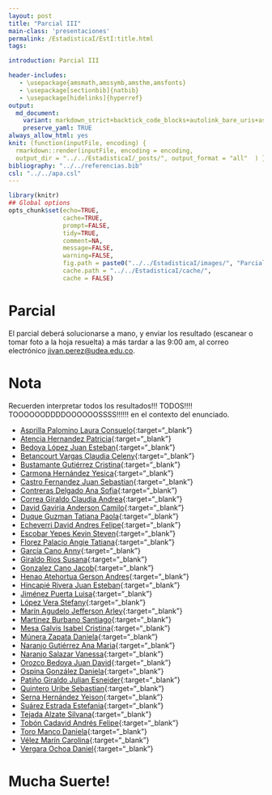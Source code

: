 ```yaml
---
layout: post
title: "Parcial III"
main-class: 'presentaciones'
permalink: /EstadisticaI/EstI:title.html
tags:

introduction: Parcial III

header-includes:
   - \usepackage{amsmath,amssymb,amsthm,amsfonts}
   - \usepackage[sectionbib]{natbib}
   - \usepackage[hidelinks]{hyperref}
output:
  md_document:
    variant: markdown_strict+backtick_code_blocks+autolink_bare_uris+ascii_identifiers+tex_math_single_backslash
    preserve_yaml: TRUE
always_allow_html: yes   
knit: (function(inputFile, encoding) {
  rmarkdown::render(inputFile, encoding = encoding,
  output_dir = "../../EstadisticaI/_posts/", output_format = "all"  ) })
bibliography: "../../referencias.bib"
csl: "../../apa.csl"
---
```


```r
library(knitr)
## Global options
opts_chunk$set(echo=TRUE,
               cache=TRUE,
               prompt=FALSE,
               tidy=TRUE,
               comment=NA,
               message=FALSE,
               warning=FALSE,
               fig.path = paste0("../../EstadisticaI/images/", "ParcialIII"),
               cache.path = "../../EstadisticaI/cache/",
               cache = FALSE)
```
# Parcial
El parcial deberá solucionarse a mano, y enviar los resultado (escanear o tomar foto a la hoja resuelta) a más tardar a las 9:00 am, al correo electrónico <a target="_blank" href="mailto:jivan.perez@udea.edu.co"> jivan.perez@udea.edu.co</a>. 

# Nota
Recuerden interpretar todos los resultados!!! TODOS!!!! TOOOOOODDDDOOOOOOSSSS!!!!!! en el contexto del enunciado.

* [Asprilla Palomino Laura Consuelo](https://github.com/jiperezga/jiperezga.github.io/raw/master/Dataset/Parcial/P1003932757.pdf){:target="_blank"}
* [Atencia Hernandez Patricia](https://github.com/jiperezga/jiperezga.github.io/raw/master/Dataset/Parcial/P1017214350.pdf){:target="_blank"}
* [Bedoya López Juan Esteban](https://github.com/jiperezga/jiperezga.github.io/raw/master/Dataset/Parcial/P1216729063.pdf){:target="_blank"}
* [Betancourt Vargas Claudia Celeny](https://github.com/jiperezga/jiperezga.github.io/raw/master/Dataset/Parcial/P1193558134.pdf){:target="_blank"}
* [Bustamante Gutiérrez Cristina](https://github.com/jiperezga/jiperezga.github.io/raw/master/Dataset/Parcial/P1017224224.pdf){:target="_blank"}
* [Carmona Hernández Yesica](https://github.com/jiperezga/jiperezga.github.io/raw/master/Dataset/Parcial/P1001390678.pdf){:target="_blank"}
* [Castro Fernandez Juan Sebastian](https://github.com/jiperezga/jiperezga.github.io/raw/master/Dataset/Parcial/P1006107646.pdf){:target="_blank"}
* [Contreras Delgado Ana Sofia](https://github.com/jiperezga/jiperezga.github.io/raw/master/Dataset/Parcial/P1193407590.pdf){:target="_blank"}
* [Correa Giraldo Claudia Andrea](https://github.com/jiperezga/jiperezga.github.io/raw/master/Dataset/Parcial/P1017249242.pdf){:target="_blank"}
* [David Gaviria Anderson Camilo](https://github.com/jiperezga/jiperezga.github.io/raw/master/Dataset/Parcial/P1152710742.pdf){:target="_blank"}
* [Duque Guzman Tatiana Paola](https://github.com/jiperezga/jiperezga.github.io/raw/master/Dataset/Parcial/P1036424834.pdf){:target="_blank"}
* [Echeverri David Andres Felipe](https://github.com/jiperezga/jiperezga.github.io/raw/master/Dataset/Parcial/P1000296059.pdf){:target="_blank"}
* [Escobar Yepes Kevin Steven](https://github.com/jiperezga/jiperezga.github.io/raw/master/Dataset/Parcial/P1035443482.pdf){:target="_blank"}
* [Florez Palacio Angie Tatiana](https://github.com/jiperezga/jiperezga.github.io/raw/master/Dataset/Parcial/P1001444143.pdf){:target="_blank"}
* [García Cano Anny](https://github.com/jiperezga/jiperezga.github.io/raw/master/Dataset/Parcial/P1152209588.pdf){:target="_blank"}
* [Giraldo Rios Susana](https://github.com/jiperezga/jiperezga.github.io/raw/master/Dataset/Parcial/P1001237348.pdf){:target="_blank"}
* [Gonzalez Cano Jacob](https://github.com/jiperezga/jiperezga.github.io/raw/master/Dataset/Parcial/P1007218373.pdf){:target="_blank"}
* [Henao Atehortua Gerson Andres](https://github.com/jiperezga/jiperezga.github.io/raw/master/Dataset/Parcial/P1035236647.pdf){:target="_blank"}
* [Hincapié Rivera Juan Esteban](https://github.com/jiperezga/jiperezga.github.io/raw/master/Dataset/Parcial/P1038406943.pdf){:target="_blank"}
* [Jiménez Puerta Luisa](https://github.com/jiperezga/jiperezga.github.io/raw/master/Dataset/Parcial/P1239488029.pdf){:target="_blank"}
* [López Vera Stefany](https://github.com/jiperezga/jiperezga.github.io/raw/master/Dataset/Parcial/P1000438290.pdf){:target="_blank"}
* [Marín Agudelo Jefferson Arley](https://github.com/jiperezga/jiperezga.github.io/raw/master/Dataset/Parcial/P1017227638.pdf){:target="_blank"}
* [Martinez Burbano Santiago](https://github.com/jiperezga/jiperezga.github.io/raw/master/Dataset/Parcial/P1005745532.pdf){:target="_blank"}
* [Mesa Galvis Isabel Cristina](https://github.com/jiperezga/jiperezga.github.io/raw/master/Dataset/Parcial/P1037639341.pdf){:target="_blank"}
* [Múnera Zapata Daniela](https://github.com/jiperezga/jiperezga.github.io/raw/master/Dataset/Parcial/P1017220618.pdf){:target="_blank"}
* [Naranjo Gutiérrez Ana Maria](https://github.com/jiperezga/jiperezga.github.io/raw/master/Dataset/Parcial/P1001235757.pdf){:target="_blank"}
* [Naranjo Salazar Vanessa](https://github.com/jiperezga/jiperezga.github.io/raw/master/Dataset/Parcial/P1214747403.pdf){:target="_blank"}
* [Orozco Bedoya Juan David](https://github.com/jiperezga/jiperezga.github.io/raw/master/Dataset/Parcial/P1047502478.pdf){:target="_blank"}
* [Ospina González Daniela](https://github.com/jiperezga/jiperezga.github.io/raw/master/Dataset/Parcial/P1000794438.pdf){:target="_blank"}
* [Patiño Giraldo Julian Esneider](https://github.com/jiperezga/jiperezga.github.io/raw/master/Dataset/Parcial/P1000756773.pdf){:target="_blank"}
* [Quintero Uribe Sebastian](https://github.com/jiperezga/jiperezga.github.io/raw/master/Dataset/Parcial/P1001361969.pdf){:target="_blank"}
* [Serna Hernández Yeison](https://github.com/jiperezga/jiperezga.github.io/raw/master/Dataset/Parcial/P1000098963.pdf){:target="_blank"}
* [Suárez Estrada Estefania](https://github.com/jiperezga/jiperezga.github.io/raw/master/Dataset/Parcial/P1035236091.pdf){:target="_blank"}
* [Tejada Alzate Silvana](https://github.com/jiperezga/jiperezga.github.io/raw/master/Dataset/Parcial/P1000549859.pdf){:target="_blank"}
* [Tobón Cadavid Andrés Felipe](https://github.com/jiperezga/jiperezga.github.io/raw/master/Dataset/Parcial/P1001390571.pdf){:target="_blank"}
* [Toro Manco Daniela](https://github.com/jiperezga/jiperezga.github.io/raw/master/Dataset/Parcial/P1046954895.pdf){:target="_blank"}
* [Vélez Marín Carolina](https://github.com/jiperezga/jiperezga.github.io/raw/master/Dataset/Parcial/P1000194104.pdf){:target="_blank"}
* [Vergara Ochoa Daniel](https://github.com/jiperezga/jiperezga.github.io/raw/master/Dataset/Parcial/P1037642829.pdf){:target="_blank"}



<h1> Mucha Suerte! </h1>

